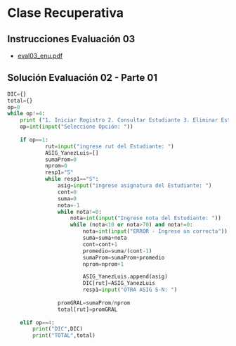 
# Clase Recuperativa

## Instrucciones Evaluación 03
- <a href="/ti3v11/docs/eval03_enu.pdf" target="_blank" rel="noopener noreferrer" className={styles.link}>eval03_enu.pdf</a>


## Solución Evaluación 02 - Parte 01

```python
DIC={}
total={}
op=0
while op!=4:
    print ("1. Iniciar Registro 2. Consultar Estudiante 3. Eliminar Estudiante 4. Salir")
    op=int(input("Seleccione Opción: "))
    
    if op==1:    
			rut=input("ingrese rut del Estudiante: ")
			ASIG_YanezLuis=[]
			sumaProm=0
			nprom=0
			resp1="S"
			while resp1=="S":
				asig=input("ingrese asignatura del Estudiante: ")
				cont=0
				suma=0
				nota=-1
				while nota!=0:
					nota=int(input("Ingrese nota del Estudiante: "))
					while (nota<10 or nota>70) and nota!=0:
						nota=int(input("ERROR - Ingrese un correcta"))
						suma=suma+nota
						cont=cont+1
						promedio=suma/(cont-1)
						sumaProm=sumaProm+promedio
						nprom=nprom+1

						ASIG_YanezLuis.append(asig)
						DIC[rut]=ASIG_YanezLuis
						resp1=input("OTRA ASIG S-N: ")
				
				promGRAL=sumaProm/nprom
				total[rut]=promGRAL
             
    elif op==4:
        print("DIC",DIC)
        print("TOTAL",total)
```
